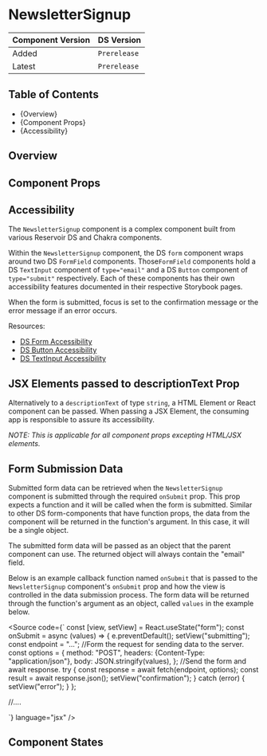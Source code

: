 

<Meta of={NewsletterSignupStories} />

# NewsletterSignup

| Component Version | DS Version   |
| ----------------- | ------------ |
| Added             | `Prerelease` |
| Latest            | `Prerelease` |

## Table of Contents

- {<Link href="#overview" target="_self">Overview</Link>}
- {<Link href="#component-props" target="_self">Component Props</Link>}
- {<Link href="#accessibility" target="_self">Accessibility</Link>}

## Overview

<Description of={NewsletterSignupStories} />

## Component Props

<Canvas of={NewsletterSignupStories.WithControls} />

<ArgTypes of={NewsletterSignupStories.WithControls} />

## Accessibility

The `NewsletterSignup` component is a complex component built from various Reservoir
DS and Chakra components.

Within the `NewsletterSignup` component, the DS `form` component wraps around two DS `FormField` components.
Those`FormField` components hold a DS `TextInput` component of `type="email"` and a DS `Button` component of `type="submit"` respectively.
Each of these components has their own accessibility features documented in their respective Storybook pages.

When the form is submitted, focus is set to the confirmation message or the
error message if an error occurs.

Resources:

- [DS Form Accessibility](../?path=/docs/components-form-elements-form--docs#accessibility)
- [DS Button Accessibility](../?path=/docs/components-form-elements-button--docs#accessibility)
- [DS TextInput Accessibility](../?path=/docs/components-form-elements-textinput--docs#accessibility)

## JSX Elements passed to descriptionText Prop

Alternatively to a `descriptionText` of type `string`, a HTML Element or React component can be passed. When passing a JSX Element, the consuming app is responsible
to assure its accessibility.

_NOTE: This is applicable for all component props excepting HTML/JSX elements._

<Canvas of={NewsletterSignupStories.DescriptionUsingJSXElements} />

## Form Submission Data

Submitted form data can be retrieved when the `NewsletterSignup` component is
submitted through the required `onSubmit` prop. This prop expects a function and
it will be called when the form is submitted. Similar to other DS form-components
that have function props, the data from the component will be returned in the
function's argument. In this case, it will be a single object.

The submitted form data will be passed as an object that the parent component
can use. The returned object will always contain the "email" field.

Below is an example callback function named `onSubmit` that is passed to the
`NewsletterSignup` component's `onSubmit` prop and how the view is controlled
in the data submission process. The form data will be returned through
the function's argument as an object, called `values` in the example below.

<Source 
  code={`
const [view, setView] = React.useState("form");
const onSubmit = async (values) => {
  e.preventDefault();
  setView("submitting");
  const endpoint = "...";
  //Form the request for sending data to the server.
  const options = {
    method: "POST",
    headers: {Content-Type: "application/json"},
    body: JSON.stringify(values),
  };
  //Send the form and await response.
  try {
    const response = await fetch(endpoint, options);
    const result = await response.json();
    setView("confirmation");
  } catch (error) {
    setView("error");
  }
};

//....

<NewsletterSignup onChange={onChange} onSubmit={onSubmit} view={view} />

`}
language="jsx"
/>

## Component States

<Canvas of={NewsletterSignupStories.ComponentStates} />
